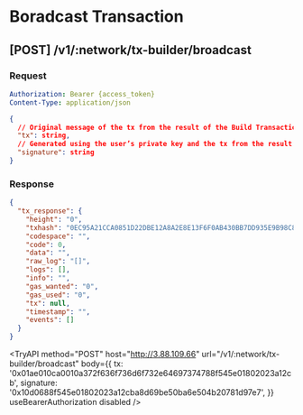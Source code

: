 
# Boradcast Transaction

## [POST] /v1/:network/tx-builder/broadcast

### Request

```yaml filename="Headers"
Authorization: Bearer {access_token}
Content-Type: application/json
```

```json filename="Body"
{
  // Original message of the tx from the result of the Build Transaction API Call
  "tx": string,
  // Generated using the user’s private key and the tx from the result of the Build Transaction API Call.
  "signature": string
}
```

### Response

```json filename="Example"
{
  "tx_response": {
    "height": "0",
    "txhash": "0EC95A21CCA0851D22DBE12A8A2E8E13F6F0AB430BB7DD935E9B98C862EB7414",
    "codespace": "",
    "code": 0,
    "data": "",
    "raw_log": "[]",
    "logs": [],
    "info": "",
    "gas_wanted": "0",
    "gas_used": "0",
    "tx": null,
    "timestamp": "",
    "events": []
  }
}
```

<TryAPI
  method="POST"
  host="http://3.88.109.66"
  url="/v1/:network/tx-builder/broadcast"
  body={{
    tx: '0x01ae010ca0010a372f636f736d6f732e64697374788f545e01802023a12cb',
    signature: '0x10d0688f545e01802023a12cba8d69be50ba6e504b20781d97e7',
  }}
  useBearerAuthorization
  disabled
/>
